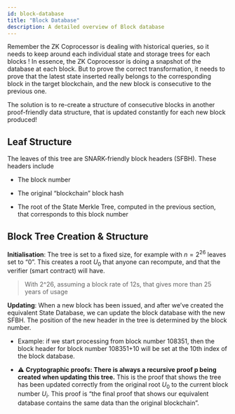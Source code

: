 ```yaml
---
id: block-database
title: "Block Database"
description: A detailed overview of Block database
---
```



Remember the ZK Coprocessor is dealing with historical queries, so it needs to keep around each individual state and storage trees for each blocks ! In essence, the ZK Coprocessor is doing a snapshot of the database at each block. But to prove the correct transformation, it needs to prove that the latest state inserted really belongs to the corresponding block in the target blockchain, and the new block is consecutive to the previous one.

The solution is to re-create a structure of consecutive blocks in another proof-friendly data structure, that is updated constantly for each new block produced!

<ThemedImage lightSrc="/img/block-db.png" darkSrc="/img/block-db.png" />

## Leaf Structure

The leaves of this tree are SNARK-friendly block headers (SFBH). These headers include

- The block number

- The original “blockchain” block hash

- The root of the State Merkle Tree, computed in the previous section, that corresponds to this block number

## Block Tree Creation & Structure

**Initialisation**: The tree is set to a fixed size, for example with $n = 2^{26}$ leaves set to “0”. This creates a root $U_0$ that anyone can recompute, and that the verifier (smart contract) will have.

> With 2^26, assuming a block rate of 12s, that gives more than 25 years of usage

**Updating**: When a new block has been issued, and after we’ve created the equivalent State Database, we can update the block database with the new SFBH. The position of the new header in the tree is determined by the block number.

- Example: if we start processing from block number 108351, then the block header for block number 108351+10 will be set at the 10th index of the block database.

- ⚠️ **Cryptographic proofs: There is always a recursive proof p being created when updating this tree.** This is the proof that shows the tree has been updated correctly from the original root $U_0$ to the current block number $U_i$. This proof is “the final proof that shows our equivalent database contains the same data than the original blockchain”.
